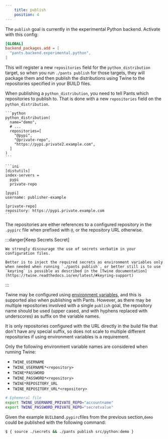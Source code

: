 ```yaml
---
    title: publish
    position: 4
---
```



The `publish` goal is currently in the experimental Python backend. Activate with this config:

```toml title="pants.toml"
[GLOBAL]
backend_packages.add = [
  "pants.backend.experimental.python",
]
```

This will register a new `repositories` field for the `python_distribution` target, so when you run `./pants publish` for those targets, they will package them and then publish the distributions using Twine to the repositories specified in your BUILD files.

When publishing a `python_distribution`, you need to tell Pants which repositories to publish to. That is done with a new `repositories` field on the `python_distribution`.

<Tabs>
  <TabItem label="src/python/BUILD" default>

    ```python
    python_distribution(
      name="demo",
      # ...
      repositories=[
        "@pypi",
        "@private-repo",
        "https://pypi.private2.example.com",
      ]
    )
    ```

  </TabItem>
  <TabItem label=".pypirc">

    ```ini
    [distutils]
    index-servers =
      pypi
      private-repo

    [pypi]
    username: publisher-example

    [private-repo]
    repository: https://pypi.private.example.com
    ```

  </TabItem>
</Tabs>

The repositories are either references to a configured repository in the `.pypirc` file when prefixed with `@`, or the repository URL otherwise.

:::danger[Keep Secrets Secret]

    We strongly discourage the use of secrets verbatim in your configuration files.

    Better is to inject the required secrets as environment variables only when needed when running `./pants publish`, or better still is to use `keyring` is possible as described in the [Twine documentation](https://twine.readthedocs.io/en/latest/#keyring-support)

:::

Twine may be configured using [environment variables](https://twine.readthedocs.io/en/latest/#environment-variables), and this is supported also when publishing with Pants. However, as there may be multiple repositories involved with a single `publish` goal, the repository name should be used (upper cased, and with hyphens replaced with underscores) as suffix on the variable names.

It is only repositories configured with the URL directly in the build file that don't have any special suffix, so does not scale to multiple different repositories if using environment variables is a requirement.

Only the following environment variable names are considered when running Twine:

- `TWINE_USERNAME`
- `TWINE_USERNAME*<repository>`
- `TWINE*PASSWORD`
- `TWINE_PASSWORD*<repository>`
- `TWINE*REPOSITORY_URL`
- `TWINE_REPOSITORY_URL*<repository>`

```bash title="secrets"
# Ephemeral file
export TWINE_USERNAME_PRIVATE_REPO="accountname"
export TWINE_PASSWORD_PRIVATE_REPO="secretvalue"
```

Given the example `BUILD`and`.pypirc`files from the previous section,`demo` could be published with the following command:

```bash title="shell"
$ { source ./secrets && ./pants publish src/python:demo }
```
